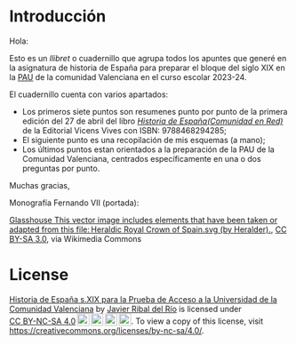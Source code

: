 # Introducción {.unnumbered}

Hola: 

Esto es un *llibret* o cuadernillo que agrupa todos los apuntes que generé en la asignatura de historia de España para preparar el bloque del siglo XIX en la [PAU](https://ceice.gva.es/es/web/universidad/informacion-pau) de la comunidad Valenciana en el curso escolar 2023-24.

El cuadernillo cuenta con varios apartados:

- Los primeros siete puntos son resumenes punto por punto de la primera edición del 27 de abril del libro [*Historia de España(Comunidad en Red)*](https://vicensvives.com/es/libro-de-texto/bachillerato/historia-de-espana-comunidad-en-red) de la Editorial Vicens Vives con ISBN: 9788468294285;
- El siguiente punto es una recopilación de mis esquemas (a mano);
- Los últimos puntos estan orientados a la preparación de la PAU de la Comunidad Valenciana, centrados específicamente en una o dos preguntas por punto.

Muchas gracias,

Monografía Fernando VII (portada):

<a href="https://commons.wikimedia.org/wiki/File:Royal_Monogram_of_King_Fernando_VII_of_Spain.svg">Glasshouse This vector image includes elements that have been taken or adapted from this file: Heraldic Royal Crown of Spain.svg (by Heralder).</a>, <a href="https://creativecommons.org/licenses/by-sa/3.0">CC BY-SA 3.0</a>, via Wikimedia Commons


# License

 <p xmlns:cc="http://creativecommons.org/ns#" xmlns:dct="http://purl.org/dc/terms/"><a property="dct:title" rel="cc:attributionURL" href="https://historia-de-espana-xix-pau-cv.netlify.app/">Historia de España s.XIX para la Prueba de Acceso a la Universidad de la Comunidad Valenciana</a> by <a rel="cc:attributionURL dct:creator" property="cc:attributionName" href="https://github.com/JavierRibaldelRio">Javier Ribal del Río</a> is licensed under <a href="https://creativecommons.org/licenses/by-nc-sa/4.0/?ref=chooser-v1" target="_blank" rel="license noopener noreferrer" style="display:inline-block;">CC BY-NC-SA 4.0<img style="height:22px!important;margin-left:3px;vertical-align:text-bottom;" src="https://mirrors.creativecommons.org/presskit/icons/cc.svg?ref=chooser-v1" alt=""><img style="height:22px!important;margin-left:3px;vertical-align:text-bottom;" src="https://mirrors.creativecommons.org/presskit/icons/by.svg?ref=chooser-v1" alt=""><img style="height:22px!important;margin-left:3px;vertical-align:text-bottom;" src="https://mirrors.creativecommons.org/presskit/icons/nc.svg?ref=chooser-v1" alt=""><img style="height:22px!important;margin-left:3px;vertical-align:text-bottom;" src="https://mirrors.creativecommons.org/presskit/icons/sa.svg?ref=chooser-v1" alt=""></a>. To view a copy of this license, visit <a href="https://creativecommons.org/licenses/by-nc-sa/4.0/">https://creativecommons.org/licenses/by-nc-sa/4.0/</a>.</p> 